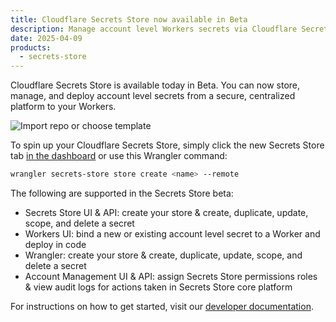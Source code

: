 ```yaml
---
title: Cloudflare Secrets Store now available in Beta
description: Manage account level Workers secrets via Cloudflare Secrets Store (beta)
date: 2025-04-09
products:
  - secrets-store
---
```


Cloudflare Secrets Store is available today in Beta. You can now store, manage, and deploy account level secrets from a secure, centralized platform to your Workers.

![Import repo or choose template](~/assets/images/ssl/secrets-store-landing-page.png)

To spin up your Cloudflare Secrets Store, simply click the new Secrets Store tab [in the dashboard](http://dash.cloudflare.com/?to=/:account/secrets-store) or use this Wrangler command:

```sh
wrangler secrets-store store create <name> --remote
```

The following are supported in the Secrets Store beta:

- Secrets Store UI & API: create your store & create, duplicate, update, scope, and delete a secret
- Workers UI: bind a new or existing account level secret to a Worker and deploy in code
- Wrangler: create your store & create, duplicate, update, scope, and delete a secret
- Account Management UI & API: assign Secrets Store permissions roles & view audit logs for actions taken in Secrets Store core platform

For instructions on how to get started, visit our [developer documentation](/secrets-store/).
